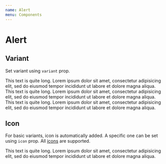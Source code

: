 ```yaml
---
name: Alert
menu: Components
---
```



# Alert

## Variant

Set variant using `variant` prop.

<Playground>
  <Alert variant="success">
    This text is quite long. Lorem ipsum dolor sit amet, consectetur adipisicing
    elit, sed do eiusmod tempor incididunt ut labore et dolore magna aliqua.
  </Alert>
  <Alert variant="warning">
    This text is quite long. Lorem ipsum dolor sit amet, consectetur adipisicing
    elit, sed do eiusmod tempor incididunt ut labore et dolore magna aliqua.
  </Alert>
  <Alert variant="info">
    This text is quite long. Lorem ipsum dolor sit amet, consectetur adipisicing
    elit, sed do eiusmod tempor incididunt ut labore et dolore magna aliqua.
  </Alert>
</Playground>

## Icon

For basic variants, icon is automatically added. A specific one can be set using `icon` prop. All [icons](/docs-components-icon) are supported.

<Playground>
  <Alert icon="lock" variant="success">
    This text is quite long. Lorem ipsum dolor sit amet, consectetur adipisicing
    elit, sed do eiusmod tempor incididunt ut labore et dolore magna aliqua.
  </Alert>
</Playground>
